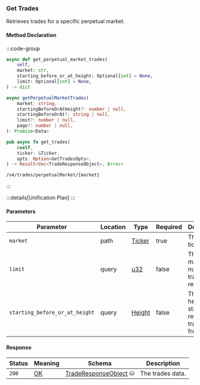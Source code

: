 ### Get Trades

Retrieves trades for a specific perpetual market.

#### Method Declaration

:::code-group

```python [Python]
async def get_perpetual_market_trades(
    self,
    market: str,
    starting_before_or_at_height: Optional[int] = None,
    limit: Optional[int] = None,
) -> dict
```

```typescript [TypeScript]
async getPerpetualMarketTrades(
    market: string,
    startingBeforeOrAtHeight?: number | null,
    startingBeforeOrAt?: string | null,
    limit?: number | null,
    page?: number | null,
): Promise<Data>
```

```rust [Rust]
pub async fn get_trades(
    &self,
    ticker: &Ticker,
    opts: Option<GetTradesOpts>,
) -> Result<Vec<TradeResponseObject>, Error>
```

```url [API]
/v4/trades/perpetualMarket/{market}
```

:::

:::details[Unification Plan]
:::

#### Parameters

| Parameter           | Location | Type             | Required  | Description         |
| ------------------- | -------- | ---------------- | --------- | ------------------- |
| `market`            | path    | [Ticker]          | true      | The market ticker.   |
| `limit`                        | query    | [u32]                     | false     | The maximum number of trades to retrieve.                     |
| `starting_before_or_at_height` | query    | [Height]                  | false     | The block height to start retrieving trades from.             |

#### Response

| Status | Meaning     | Schema                  | Description      |
| ------ | ----------- | ----------------------- | ---------------- |
| `200`  | [OK]        | [TradeResponseObject] ⛁ | The trades data. |

[Ticker]: /types/ticker
[u32]: /types/u32
[Height]: /types/height
[TradeResponseObject]: /types/trade_response_object
[OK]: /types/ok
